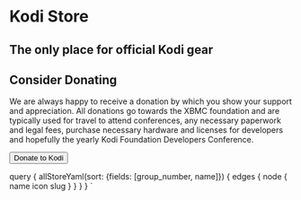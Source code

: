 
<MetadataHeader title="Store" />

# Kodi Store

## The only place for official Kodi gear

<IconList items={props.data.allStoreYaml.edges} iconwidth="256" iconheight="256" />

## Consider Donating

We are always happy to receive a donation by which you show your support and appreciation. All donations go towards the XBMC foundation and are typically used for travel to attend conferences, any necessary paperwork and legal fees, purchase necessary hardware and licenses for developers and hopefully the yearly Kodi Foundation Developers Conference.

<Button variant="link" component="a" href="/donate" isLarge>Donate to Kodi <ArrowRightIcon/></Button>





  query {
    allStoreYaml(sort: {fields: [group_number, name]}) {
      edges {
        node {
          name
          icon
          slug
        }
      }
    }
  }
`